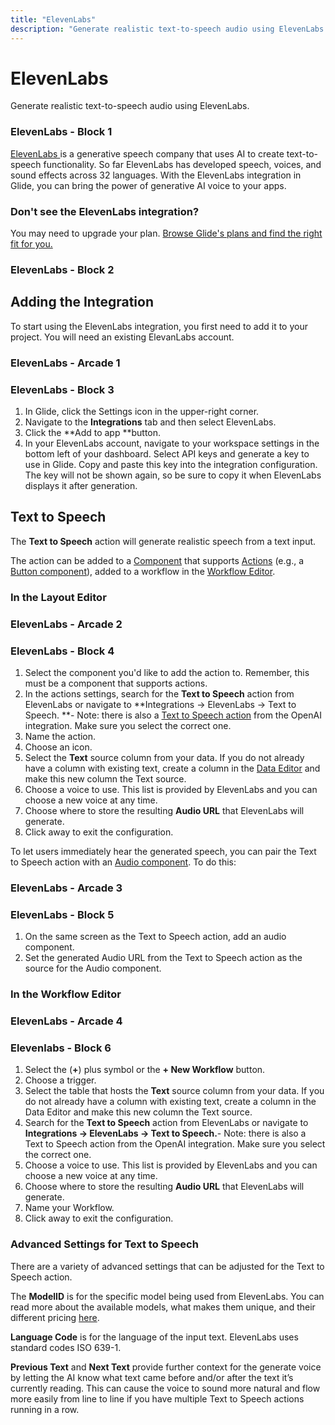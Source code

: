 ```yaml
---
title: "ElevenLabs"
description: "Generate realistic text-to-speech audio using ElevenLabs."
---
```


# ElevenLabs

Generate realistic text-to-speech audio using ElevenLabs.

### ElevenLabs - Block 1

[ElevenLabs ](https://elevenlabs.io/)is a generative speech company that uses AI to create text-to-speech functionality. So far ElevenLabs has developed speech, voices, and sound effects across 32 languages. With the ElevenLabs integration in Glide, you can bring the power of generative AI voice to your apps. 

### Don't see the ElevenLabs integration?

You may need to upgrade your plan. [Browse Glide's plans and find the right fit for you.](https://www.glideapps.com/pricing)

### ElevenLabs - Block 2

## Adding the Integration

To start using the ElevenLabs integration, you first need to add it to your project. You will need an existing ElevanLabs account.

### ElevenLabs - Arcade 1

### ElevenLabs - Block 3

1. In Glide, click the Settings icon in the upper-right corner.
2. Navigate to the **Integrations** tab and then select ElevenLabs.
3. Click the **Add to app **button.
4. In your ElevenLabs account, navigate to your workspace settings in the bottom left of your dashboard. Select API keys and generate a key to use in Glide. Copy and paste this key into the integration configuration. The key will not be shown again, so be sure to copy it when ElevenLabs displays it after generation.

## Text to Speech

The **Text to Speech** action will generate realistic speech from a text input.

The action can be added to a [Component](/essentials/components) that supports [Actions](/getting-started/introduction-to-actions) (e.g., a [Button component](/essentials/components/button)), added to a workflow in the [Workflow Editor](/getting-started/introduction-to-workflows#the-workflow-editor).

### In the Layout Editor



### ElevenLabs - Arcade 2

### ElevenLabs - Block 4



1. Select the component you'd like to add the action to. Remember, this must be a component that supports actions.
2. In the actions settings, search for the **Text to Speech** action from ElevenLabs or navigate to **Integrations -> ElevenLabs -> Text to Speech. **- Note: there is also a [Text to Speech action](/docs/automation/integrations/openai-and-glide#text-to-speech) from the OpenAI integration. Make sure you select the correct one.
3. Name the action.
4. Choose an icon.
5. Select the **Text** source column from your data. If you do not already have a column with existing text, create a column in the [Data Editor](/getting-started/introduction-to-the-data-editor) and make this new column the Text source.
6. Choose a voice to use. This list is provided by ElevenLabs and you can choose a new voice at any time.
7. Choose where to store the resulting **Audio URL** that ElevenLabs will generate.
8. Click away to exit the configuration.

To let users immediately hear the generated speech, you can pair the Text to Speech action with an [Audio component](/essentials/components/audio). To do this:

### ElevenLabs - Arcade 3

### ElevenLabs - Block 5



1. On the same screen as the Text to Speech action, add an audio component.
2. Set the generated Audio URL from the Text to Speech action as the source for the Audio component.

### In the Workflow Editor



### ElevenLabs - Arcade 4

### Elevenlabs - Block 6



1. Select the (**+**) plus symbol or the **+ New Workflow** button.
2. Choose a trigger.
3. Select the table that hosts the **Text** source column from your data. If you do not already have a column with existing text, create a column in the Data Editor and make this new column the Text source.
4. Search for the **Text to Speech** action from ElevenLabs or navigate to **Integrations -> ElevenLabs -> Text to Speech.**- Note: there is also a Text to Speech action from the OpenAI integration. Make sure you select the correct one.
5. Choose a voice to use. This list is provided by ElevenLabs and you can choose a new voice at any time.
6. Choose where to store the resulting **Audio URL** that ElevenLabs will generate.
7. Name your Workflow.
8. Click away to exit the configuration.

### Advanced Settings for Text to Speech

There are a variety of advanced settings that can be adjusted for the Text to Speech action.

The **ModelID** is for the specific model being used from ElevenLabs. You can read more about the available models, what makes them unique, and their different pricing [here](https://elevenlabs.io/docs/product/speech-synthesis/models).

**Language Code** is for the language of the input text. ElevenLabs uses standard codes ISO 639-1.

**Previous Text** and **Next Text** provide further context for the generate voice by letting the AI know what text came before and/or after the text it’s currently reading. This can cause the voice to sound more natural and flow more easily from line to line if you have multiple Text to Speech actions running in a row.

